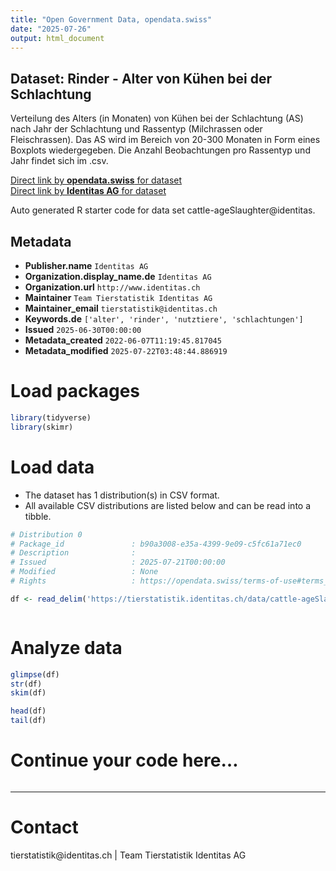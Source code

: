 ```yaml
---
title: "Open Government Data, opendata.swiss"
date: "2025-07-26"
output: html_document
---
```


## Dataset: Rinder - Alter von Kühen bei der Schlachtung

Verteilung des Alters (in Monaten) von Kühen bei der Schlachtung (AS) nach Jahr der Schlachtung und Rassentyp (Milchrassen oder Fleischrassen). Das AS wird im Bereich von 20-300 Monaten in Form eines Boxplots wiedergegeben. Die Anzahl Beobachtungen pro Rassentyp und Jahr findet sich im .csv.

[Direct link by **opendata.swiss** for dataset](https://opendata.swiss/de/dataset/rinder-alter-von-kuhen-bei-der-schlachtung)<br>
[Direct link by **Identitas AG** for dataset](https://tierstatistik.identitas.ch/)

Auto generated R starter code for data set cattle-ageSlaughter@identitas.

## Metadata

- **Publisher.name** `Identitas AG`
- **Organization.display_name.de** `Identitas AG`
- **Organization.url** `http://www.identitas.ch`
- **Maintainer** `Team Tierstatistik Identitas AG`
- **Maintainer_email** `tierstatistik@identitas.ch`
- **Keywords.de** `['alter', 'rinder', 'nutztiere', 'schlachtungen']`
- **Issued** `2025-06-30T00:00:00`
- **Metadata_created** `2022-06-07T11:19:45.817045`
- **Metadata_modified** `2025-07-22T03:48:44.886919`


# Load packages

```r

library(tidyverse)
library(skimr)

```

# Load data

-   The dataset has 1 distribution(s) in CSV format.
-   All available CSV distributions are listed below and can be read into a tibble.

```r

# Distribution 0
# Package_id               : b90a3008-e35a-4399-9e09-c5fc61a71ec0
# Description              : 
# Issued                   : 2025-07-21T00:00:00
# Modified                 : None
# Rights                   : https://opendata.swiss/terms-of-use#terms_by

df <- read_delim('https://tierstatistik.identitas.ch/data/cattle-ageSlaughter.csv')



```

# Analyze data

```r

glimpse(df)
str(df)
skim(df)

head(df)
tail(df)

```

# Continue your code here...

```r

```

------------------------------------------------------------------------

# Contact

tierstatistik@identitas.ch | Team Tierstatistik Identitas AG
